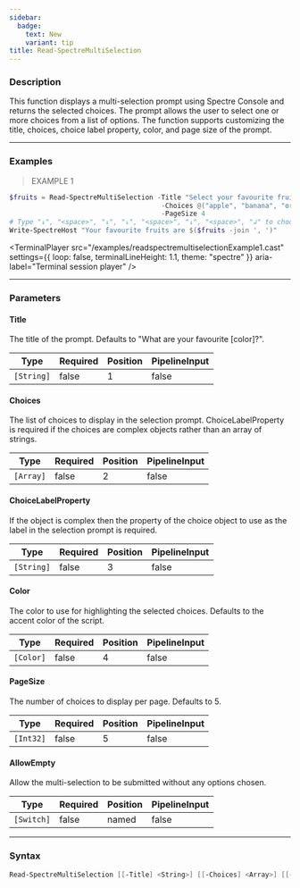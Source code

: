 ```yaml
---
sidebar:
  badge:
    text: New
    variant: tip
title: Read-SpectreMultiSelection
---
```





### Description

This function displays a multi-selection prompt using Spectre Console and returns the selected choices. The prompt allows the user to select one or more choices from a list of options. The function supports customizing the title, choices, choice label property, color, and page size of the prompt.

---

### Examples
> EXAMPLE 1

```powershell
$fruits = Read-SpectreMultiSelection -Title "Select your favourite fruits" `
                                      -Choices @("apple", "banana", "orange", "pear", "strawberry", "durian", "lemon") `
                                      -PageSize 4
# Type "↓", "<space>", "↓", "↓", "<space>", "↓", "<space>", "↲" to choose banana, pear and strawberry
Write-SpectreHost "Your favourite fruits are $($fruits -join ', ')"
```
<TerminalPlayer
    src="/examples/readspectremultiselectionExample1.cast"
    settings={{
        loop: false,
        terminalLineHeight: 1.1,
        theme: "spectre"
    }}
    aria-label="Terminal session player"
/>

---

### Parameters
#### **Title**
The title of the prompt. Defaults to "What are your favourite [color]?".

|Type      |Required|Position|PipelineInput|
|----------|--------|--------|-------------|
|`[String]`|false   |1       |false        |

#### **Choices**
The list of choices to display in the selection prompt. ChoiceLabelProperty is required if the choices are complex objects rather than an array of strings.

|Type     |Required|Position|PipelineInput|
|---------|--------|--------|-------------|
|`[Array]`|false   |2       |false        |

#### **ChoiceLabelProperty**
If the object is complex then the property of the choice object to use as the label in the selection prompt is required.

|Type      |Required|Position|PipelineInput|
|----------|--------|--------|-------------|
|`[String]`|false   |3       |false        |

#### **Color**
The color to use for highlighting the selected choices. Defaults to the accent color of the script.

|Type     |Required|Position|PipelineInput|
|---------|--------|--------|-------------|
|`[Color]`|false   |4       |false        |

#### **PageSize**
The number of choices to display per page. Defaults to 5.

|Type     |Required|Position|PipelineInput|
|---------|--------|--------|-------------|
|`[Int32]`|false   |5       |false        |

#### **AllowEmpty**
Allow the multi-selection to be submitted without any options chosen.

|Type      |Required|Position|PipelineInput|
|----------|--------|--------|-------------|
|`[Switch]`|false   |named   |false        |

---

### Syntax
```powershell
Read-SpectreMultiSelection [[-Title] <String>] [[-Choices] <Array>] [[-ChoiceLabelProperty] <String>] [[-Color] <Color>] [[-PageSize] <Int32>] [-AllowEmpty] [<CommonParameters>]
```
